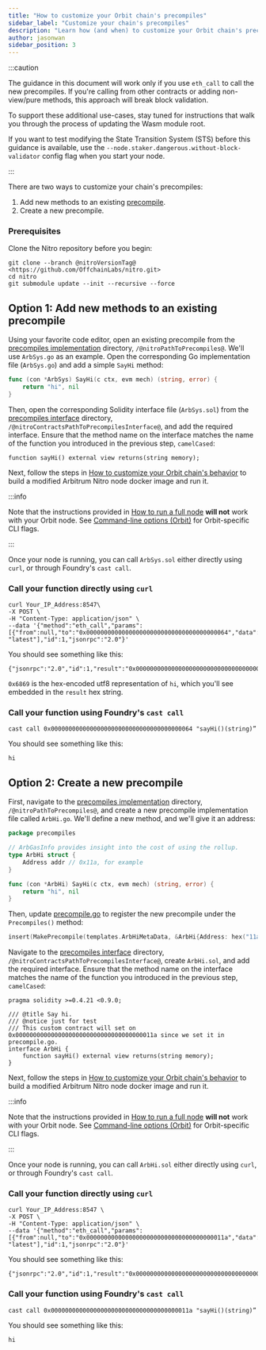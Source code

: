 ```yaml
---
title: "How to customize your Orbit chain's precompiles"
sidebar_label: "Customize your chain's precompiles"
description: "Learn how (and when) to customize your Orbit chain's precompiles"
author: jasonwan
sidebar_position: 3
---
```



<PublicPreviewBannerPartial />

:::caution

The guidance in this document will work only if you use `eth_call` to call the new precompiles. If you're calling from other contracts or adding non-view/pure methods, this approach will break block validation.

To support these additional use-cases, stay tuned for instructions that walk you through the process of updating the Wasm module root.

If you want to test modifying the State Transition System (STS) before this guidance is available, use the `--node.staker.dangerous.without-block-validator` config flag when you start your node.

:::

There are two ways to customize your chain's precompiles:

1.  Add new methods to an existing [precompile][precompile_impl_dir_link].
2.  Create a new precompile.

### Prerequisites

Clone the Nitro repository before you begin:

```shell
git clone --branch @nitroVersionTag@ <https://github.com/OffchainLabs/nitro.git>
cd nitro
git submodule update --init --recursive --force
```

## Option 1: Add new methods to an existing precompile

Using your favorite code editor, open an existing precompile from the [precompiles implementation][precompile_impl_dir_link] directory, `/@nitroPathToPrecompiles@`. We'll use `ArbSys.go` as an example. Open the corresponding Go implementation file (`ArbSys.go`) and add a simple `SayHi` method:

```go
func (con *ArbSys) SayHi(c ctx, evm mech) (string, error) {
	return "hi", nil
}
```

Then, open the corresponding Solidity interface file (`ArbSys.sol`) from the [precompiles interface][precompile_interface_dir_link] directory, `/@nitroContractsPathToPrecompilesInterface@`, and add the required interface. Ensure that the method name on the interface matches the name of the function you introduced in the previous step, `camelCased`:

```solidity
function sayHi() external view returns(string memory);
```

Next, follow the steps in [How to customize your Orbit chain's behavior](./customize-stf.mdx) to build a modified Arbitrum Nitro node docker image and run it.

:::info

Note that the instructions provided in [How to run a full node](/node-running/how-tos/running-a-full-node) **will not** work with your Orbit node. See [Command-line options (Orbit)](/launch-orbit-chain/reference/command-line-options) for Orbit-specific CLI flags.

:::

Once your node is running, you can call `ArbSys.sol` either directly using `curl`, or through Foundry's `cast call`.

### Call your function directly using `curl`

```shell
curl Your_IP_Address:8547\
-X POST \
-H "Content-Type: application/json" \
--data '{"method":"eth_call","params":[{"from":null,"to":"0x0000000000000000000000000000000000000064","data":"0x0c49c36c"}, "latest"],"id":1,"jsonrpc":"2.0"}'
```

You should see something like this:

```
{"jsonrpc":"2.0","id":1,"result":"0x000000000000000000000000000000000000000000000000000000000000002000000000000000000000000000000000000000000000000000000000000000026869000000000000000000000000000000000000000000000000000000000000"}
```

`0x6869` is the hex-encoded utf8 representation of `hi`, which you'll see embedded in the `result` hex string.

### Call your function using Foundry's `cast call`

```
cast call 0x0000000000000000000000000000000000000064 "sayHi()(string)”
```

You should see something like this:

```
hi
```

## Option 2: Create a new precompile

First, navigate to the [precompiles implementation][precompile_impl_dir_link] directory, `/@nitroPathToPrecompiles@`, and create a new precompile implementation file called `ArbHi.go`. We'll define a new method, and we'll give it an address:

```go
package precompiles

// ArbGasInfo provides insight into the cost of using the rollup.
type ArbHi struct {
	Address addr // 0x11a, for example
}

func (con *ArbHi) SayHi(c ctx, evm mech) (string, error) {
	return "hi", nil
}
```

Then, update [precompile.go][precompile_main_file_link] to register the new precompile under the `Precompiles()` method:

```go
insert(MakePrecompile(templates.ArbHiMetaData, &ArbHi{Address: hex("11a")})) // 0x011a here is an example address
```

Navigate to the [precompiles interface][precompile_interface_dir_link] directory, `/@nitroContractsPathToPrecompilesInterface@`, create `ArbHi.sol`, and add the required interface. Ensure that the method name on the interface matches the name of the function you introduced in the previous step, `camelCased`:

```solidity
pragma solidity >=0.4.21 <0.9.0;

/// @title Say hi.
/// @notice just for test
/// This custom contract will set on 0x000000000000000000000000000000000000011a since we set it in precompile.go.
interface ArbHi {
    function sayHi() external view returns(string memory);
}
```

Next, follow the steps in [How to customize your Orbit chain's behavior](./customize-stf.mdx) to build a modified Arbitrum Nitro node docker image and run it.

:::info

Note that the instructions provided in [How to run a full node](/node-running/how-tos/running-a-full-node) **will not** work with your Orbit node. See [Command-line options (Orbit)](/launch-orbit-chain/reference/command-line-options) for Orbit-specific CLI flags.

:::

Once your node is running, you can call `ArbHi.sol` either directly using `curl`, or through Foundry's `cast call`.

### Call your function directly using `curl`

```shell
curl Your_IP_Address:8547 \
-X POST \
-H "Content-Type: application/json" \
--data '{"method":"eth_call","params":[{"from":null,"to":"0x000000000000000000000000000000000000011a","data":"0x0c49c36c"}, "latest"],"id":1,"jsonrpc":"2.0"}'
```

You should see something like this:

```
{"jsonrpc":"2.0","id":1,"result":"0x000000000000000000000000000000000000000000000000000000000000002000000000000000000000000000000000000000000000000000000000000000026869000000000000000000000000000000000000000000000000000000000000"}
```

### Call your function using Foundry's `cast call`

```
cast call 0x000000000000000000000000000000000000011a "sayHi()(string)”
```

You should see something like this:

```
hi
```

<!-- For clarity in the code, we add here all links to github, using "link references" (First the interfaces, and below the implementations) -->
<!--
Note that nitro-contracts repository is hardcoded because atm we use the "nitro" repository for referencing precompiles for the current released nitro version  (for Arb chains),
but we use the "nitro-contracts" repo for Orbit chains (next nitro release version will use "nitro-contracts" for all chains though).
The same goes for the path to precompiles interface.
We can use the @nitroContractsRepositorySlug@ and @nitroContractsPathToPrecompilesInterface@ variables once we release nitro version 2.1.0 or above.
-->

[precompile_impl_dir_link]: https://github.com/OffchainLabs/@nitroRepositorySlug@/blob/@nitroVersionTag@/@nitroPathToPrecompiles@/
[precompile_interface_dir_link]: https://github.com/OffchainLabs/@nitroContractsRepositorySlug@/blob/@nitroContractsCommit@/@nitroContractsPathToPrecompilesInterface@/
[precompile_main_file_link]: https://github.com/OffchainLabs/@nitroRepositorySlug@/blob/@nitroVersionTag@/@nitroPathToPrecompiles@/precompile.go
